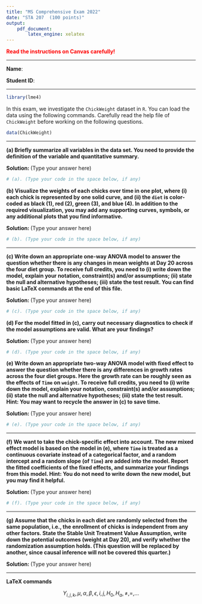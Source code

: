 ```yaml
---
title: "MS Comprehensive Exam 2022"
date: "STA 207  (100 points)"
output:
    pdf_document:
        latex_engine: xelatex
---
```


<span style="color:red">**Read the instructions on Canvas carefully!**</span>

___

**Name**: 

**Student ID**: 

___

```r
library(lme4)
```

In this exam, we investigate the `ChickWeight` dataset in `R`. You can load the data using the following commands. Carefully read the help file of `ChickWeight` before working on the following questions. 
```r
data(ChickWeight)
```

***

**(a) Briefly summarize all variables in the data set. You need to provide the definition of the variable and quantitative summary. **

<b> Solution: </b>  (Type your answer here)


```r
# (a). (Type your code in the space below, if any)


```




**(b) Visualize the weights of each chicks over time in one plot, where (i) each chick is represented by one solid curve, and (ii) the `diet` is color-coded as black (1), red (2), green (3), and blue (4). In addition to the required visualization, you may add any supporting curves, symbols, or any additional plots that you find informative.**
	
<b> Solution: </b>  (Type your answer here)


```r
# (b). (Type your code in the space below, if any)


```


***



**(c) Write down an appropriate one-way ANOVA model to answer the question whether there is any changes in mean weights at Day 20 across the four diet group. To receive full credits, you need to (i) write down the model, explain your notation, constraint(s) and/or assumptions; (ii) state the null and alternative hypotheses; (iii) state the test result. You can find basic LaTeX commands at the end of this file.  **


<b> Solution: </b>  (Type your answer here)


```r
# (c). (Type your code in the space below, if any)


```

	

**(d) For the model fitted in (c), carry out necessary diagnostics to check if the model assumptions are valid. What are your findings?**

<b> Solution: </b>  (Type your answer here)


```r
# (d). (Type your code in the space below, if any)


```


**(e) Write down an appropriate two-way ANOVA model with fixed effect to answer the question whether there is any differences in growth rates across the four diet groups. Here the growth rate can be roughly seen as the effects of `Time` on `weight`. To receive full credits, you need to (i) write down the model, explain your notation, constraint(s) and/or assumptions; (ii) state the null and alternative hypotheses; (iii) state the test result. Hint: You may want to recycle the answer in (c) to save time. **


<b> Solution: </b>  (Type your answer here)


```r
# (e). (Type your code in the space below, if any)


```


***

**(f) We want to take the chick-specific effect into account. The new mixed effect model is based on the model in (e), where `Time` is treated as a continuous covariate instead of a categorical factor, and a random intercept and a random slope (of `Time`) are added into the model. Report the fitted coefficients of the fixed effects, and summarize your findings from this model. Hint: You do not need to write down the new model, but you may find it helpful.  **

<b> Solution: </b>  (Type your answer here)


```r
# (f). (Type your code in the space below, if any)


```


***

**(g) Assume that the chicks in each diet are randomly selected from the same population, i.e., the enrollment of chicks is independent from any other factors. State the Stable Unit Treatment Value Assumption, write down the potential outcomes (weight at Day 20), and verify whether the randomization assumption holds. (This question will be replaced by another, since causal inference will not be covered this quarter.)** 
	

<b> Solution: </b>  (Type your answer here) 




***

**LaTeX commands**

$$Y_{i,j,k}, \mu, \alpha, \beta, \epsilon, i, j, H_0, H_a, \neq, =, \ldots$$

